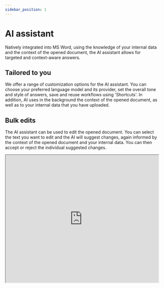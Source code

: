 ```yaml
---
sidebar_position: 1
---
```


# AI assistant

Natively integrated into MS Word, using the knowledge of your internal data and the
context of the opened document, the AI assistant allows for targeted and context-aware
answers.

## Tailored to you

We offer a range of customization options for the AI assistant. You can choose your
preferred language model and its provider, set the overall tone and style of answers,
save and reuse workflows using 'Shortcuts'. In addition, AI uses in the background the
context of the opened document, as well as to your internal data that you have
uploaded.

## Bulk edits

The AI assistant can be used to edit the opened document. You can select the text you
want to edit and the AI will suggest changes, again informed by the context of the
opened document and your internal data. You can then accept or reject the individual
suggested changes.

<iframe
  width="100%"
  height="420"
  src="https://www.youtube.com/embed/h6vdSMk7w8I"
  title="YouTube video player"
  allow="accelerometer; autoplay; clipboard-write; encrypted-media; gyroscope; picture-in-picture"
  allowFullScreen
/>

## Q&A

Answers, which are based on the opened document, are provided with citations that
allow for an easy checking of parts of the answer against the source text.

<iframe
  width="100%"
  height="420"
  src="https://www.youtube.com/embed/07qEGL4hBXM"
  title="YouTube video player"
  allow="accelerometer; autoplay; clipboard-write; encrypted-media; gyroscope; picture-in-picture"
  allowFullScreen
/>

## Shortcuts

For actions you commonly use, create a simple shortcut to trigger the action. You can
start filtering the action by typing '/' in the chat and then selecting the desired
action from the list. You can use keyboard arrows to navigate through the list, and
press Enter to select the action (this will send the prompt directly to the chat).
Alternatively, you can scroll and select the action to paste its content into the input
field, to further edit it.
